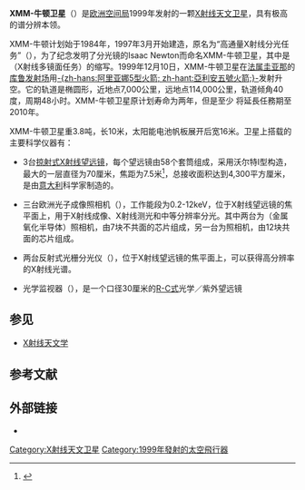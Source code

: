 {{Infobox Space Telescope
| bgcolour =
| name = XMM-牛顿卫星
| image = [[File:XMM-Newton.jpg|250px]]
| caption = XMM-牛顿卫星的模型
| organization = {{lang|en|[[欧洲空间局|ESA]]}}
| major_contractors =
| alt_names = {{lang|en|High Throughput X-ray Spectroscopy Mission}}
| nssdc_id =
| orbit_type = 橢圓
| height = 7,000-114,000公里
| period = 48小時
| velocity =
| accel_gravity =
| launch_date = 1999年12月10日
| launch_location = [[库鲁发射场|库鲁发射场]]
| launch_vehicle = [[亞利安五號火箭|亞利安五號火箭]]
| mission_length =
| deorbit_date =
| wavelength = [[X射線|X射線]]
| mass = 3800公斤
| website =
| style =
| diameter =
| area = 4,300 cm²
| focal_length =
| coolant =
| instrument_1_name =
| instrument_1_characteristics =
| instrument_2_name =
| instrument_2_characteristics =
}}
'''XMM-牛顿卫星'''（{{lang-en|X-ray Multi-Mirror Newton}}）是[[欧洲空间局|欧洲空间局]]1999年发射的一颗[[X射线天文卫星|X射线天文卫星]]，具有极高的谱分辨本领。

XMM-牛顿计划始于1984年，1997年3月开始建造，原名为“高通量X射线分光任务”（{{lang|en|The High-Throughput X-ray Spectroscopy Mission}}），为了纪念发明了分光镜的Isaac Newton而命名XMM-牛顿卫星，其中{{lang|en|XMM}}是{{lang|en|X-ray Multi-Mirror Mission}}（X射线多镜面任务）的缩写。1999年12月10日，XMM-牛顿卫星在[[法属圭亚那|法属圭亚那]]的[[库鲁发射场|库鲁发射场]]用[[亞利安五號火箭|-{zh-hans:阿里亚娜5型火箭; zh-hant:亞利安五號火箭;}-]]发射升空。它的轨道是椭圆形，近地点7,000公里，远地点114,000公里，轨道倾角40度，周期48小时。XMM-牛顿卫星原计划寿命为两年，但是至少
将延長任務期至2010年。

XMM-牛顿卫星重3.8吨，长10米，太阳能电池帆板展开后宽16米。卫星上搭载的主要科学仪器有：

* 3台[[掠射式X射线望远镜|掠射式X射线望远镜]]，每个望远镜由58个套筒组成，采用沃尔特Ⅰ型构造，最大的一层直径为70厘米，焦距为7.5米<ref>{{lang|en|[http://xmm.vilspa.esa.es/external/xmm_user_support/documentation/technical/Mirrors/ The Telescopes of XMM-Newton]}}</ref>，总接收面积达到4,300平方厘米，是由[[意大利|意大利]]科学家制造的。

* 三台欧洲光子成像照相机（{{lang|en|EPIC}}），工作能段为0.2-12keV，位于X射线望远镜的焦平面上，用于X射线成像、X射线测光和中等分辨率分光。其中两台为{{lang|en|MOS}}（金属氧化半导体）照相机，由7块不共面的{{lang|en|CCD}}芯片组成，另一台为{{lang|en|pn}}照相机，由12块共面的{{lang|en|CCD}}芯片组成。

* 两台反射式光栅分光仪（{{lang|en|RGS}}），位于X射线望远镜的焦平面上，可以获得高分辨率的X射线光谱。

* 光学监视器（{{lang|en|OM}}），是一个口径30厘米的[[里奇-克萊琴反射鏡|R-C式]]光学／紫外望远镜

== 参见 ==
* [[X射线天文学|X射线天文学]]

== 参考文献 ==
<div class="references-small">
<references />
</div>

== 外部链接 ==
* {{lang|en|[http://xmm.esac.esa.int/ XMM-Newton Science Operations Centre]}}

{{Space telescopes}}

[[Category:X射线天文卫星|Category:X射线天文卫星]]
[[Category:1999年發射的太空飛行器|Category:1999年發射的太空飛行器]]